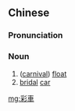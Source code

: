 {{also|彩车}}
==Chinese==
{{zh-forms|s=彩车}}

===Pronunciation===
{{zh-pron
|m=cǎichē
|c=coi2 ce1
|cat=n
}}

===Noun===
{{zh-noun}}

# ([[carnival]]) [[float]]
# [[bridal]] [[car]]

[[mg:彩車]]